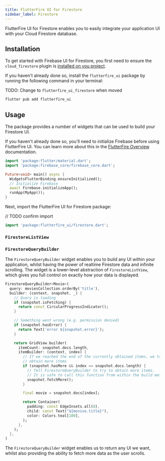 ```yaml
---
title: FlutterFire UI for Firestore
sidebar_label: Firestore
---
```


FlutterFire UI for Firestore enables you to easily integrate your application UI with your Cloud
Firestore database.

## Installation

To get started with Firebase UI for Firestore, you first need to ensure the `cloud_firestore` plugin is
[installed on you project](https://firebase.flutter.dev/docs/firestore/overview#installation).

If you haven't already done so, install the `flutterfire_ui` package by running the following command in your terminal:

TODO: Change to `flutterfire_ui_firestore` when moved

```bash
flutter pub add flutterfire_ui
```

## Usage

The package provides a number of widgets that can be used to build your Firestore UI.

If you haven't already done so, you'll need to initialize Firebase before using FlutterFire UI.
You can learn more about this in the [FlutterFire Overview](https://firebase.flutter.dev/docs/overview#initializing-flutterfire)
documentation.

```dart
import 'package:flutter/material.dart';
import 'package:firebase_core/firebase_core.dart';

Future<void> main() async {
  WidgetsFlutterBinding.ensureInitialized();
  // Initialize Firebase
  await Firebase.initializeApp();
  runApp(MyApp());
}
```

Next, import the FlutterFire UI for Firestore package:

// TODO confirm import

```dart
import 'package:flutterfire_ui/firestore.dart';
```

### `FirestoreListView`

### `FirestoreQueryBuilder`

The `FirestoreQueryBuilder` widget enables you to build any UI within your application, whilst having
the power of realtime Firestore data and infinite scrolling. The widget is a lower-level abstraction of
`FirestoreListView`, which gives you full control on exactly how your data is displayed.

```dart
FirestoreQueryBuilder<Movie>(
  query: moviesCollection.orderBy('title'),
  builder: (context, snapshot, _) {
    // Query is loading
    if (snapshot.isFetching) {
      return const CircularProgressIndicator();
    }

    // Something went wrong (e.g. permission denied)
    if (snapshot.hasError) {
      return Text('error ${snapshot.error}');
    }

    return GridView.builder(
      itemCount: snapshot.docs.length,
      itemBuilder: (context, index) {
        // If we reached the end of the currently obtained items, we try to
        // obtain more items
        if (snapshot.hasMore && index == snapshot.docs.length) {
          // Tell FirestoreQueryBuilder to try to obtain more items.
          // It is safe to call this function from within the build method.
          snapshot.fetchMore();
        }

        final movie = snapshot.docs[index];

        return Container(
          padding: const EdgeInsets.all(8),
          child: const Text("${movive.title}"),
          color: Colors.teal[100],
        );
      },
    );
  },
)
```

The `FirestoreQueryBuilder` widget enables us to return any UI we want, whilst also providing the
ability to fetch more data as the user scrolls.

